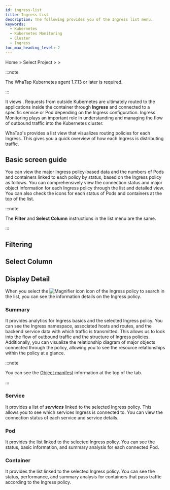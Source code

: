 ```yaml
---
id: ingress-list
title: Ingress List
description: The following provides you of the Ingress list menu.
keywords:
  - Kubernetes
  - Kubernetes Monitoring
  - Cluster
  - Ingress
toc_max_heading_level: 2
---
```


Home &gt; Select Project &gt; <Cmdname sid="side_cluster" className="uitext" /> &gt; <Cmdname sid="side_ingressList" className="uitext" />

:::note 

The WhaTap Kubernetes agent 1.7.13 or later is required. 

:::

It views <Cmdname sid="side_ingressList" className="uitext" />. Requests from outside Kubernetes are ultimately routed to the applications inside the container through **Ingress** and connected to a specific service or Pod depending on the Ingress configuration. Ingress Monitoring plays an important role in understanding and managing the flow of outbound traffic into the Kubernetes cluster.

WhaTap's <Cmdname sid="side_ingressList" className="uitext" /> provides a list view that visualizes routing policies for each Ingress. This gives you a quick overview of how each Ingress is distributing traffic. 

## Basic screen guide

You can view the major Ingress policy-based data and the numbers of Pods and containers linked to each policy by status, based on the Ingress policy as follows. You can comprehensively view the connection status and major object information for each Ingress policy through the list and detailed view. You can also check the icons for each status of Pods and containers at the top of the list. 

<ImgLang img='k8s-ingress-list.png' desc='Ingress list basic screen' />

:::note 

The **Filter** and **Select Column** instructions in the list menu are the same.

:::

## Filtering


<K8slistfilter />
  
## Select Column


<K8slistcl />

## Display Detail

When you select the ![Magnifier icon](/img/ic-search.svg) <Cmdname sid="display_detail" className="uitext" /> icon of the Ingress policy to search in the list, you can see the information details on the Ingress policy. 

<ImgLang img='k8s-ingress-list-dt.png' desc='Ingress list details' />

### Summary

It provides <Cmdname sid="overview" className="uitext" /> analytics for Ingress basics and the selected Ingress policy. You can see the Ingress namespace, associated hosts and routes, and the backend service data with which traffic is transmitted. This allows us to look into the flow of outbound traffic and the structure of Ingress policies. Additionally, you can visualize the relationship diagram of major objects connected through the policy, allowing you to see the resource relationships within the policy at a glance. 

:::note 

You can see the [Object manifest](object-manifest) information at the top of the <Cmdname sid="overview" className="uitext" /> tab.

:::

### Service

It provides a list of ***services*** linked to the selected Ingress policy. This allows you to see which services Ingress is connected to. You can view the connection status of each service and service details.

### Pod

It provides the <Cmdname sid="kube_pod" className="uitext" /> list linked to the selected Ingress policy. You can see the status, basic information, and summary analysis for each connected Pod.

### Container

It provides the <Cmdname sid="container" className="uitext" /> list linked to the selected Ingress policy. You can see the status, performance, and summary analysis for containers that pass traffic according to the Ingress policy.
